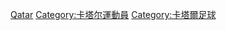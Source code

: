 {{Catnav|頁面分類|...|足球|各國足球|卡塔爾足球}}
{{Catnav|頁面分類|...|各國體育|卡塔爾體育|卡塔爾足球}}
{{Catnav|頁面分類|...|各國體育|各國足球|卡塔爾足球}}

[[Category:各国足球运动员|Qatar]]
[[Category:卡塔尔運動員|Category:卡塔尔運動員]]
[[Category:卡塔爾足球|Category:卡塔爾足球]]